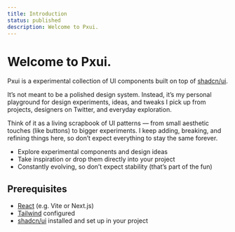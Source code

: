 ```yaml
---
title: Introduction
status: published
description: Welcome to Pxui.
---
```


# Welcome to Pxui.

Pxui is a experimental collection of UI components built on top of [shadcn/ui](https://ui.shadcn.com).

It’s not meant to be a polished design system. Instead, it’s my personal playground for design experiments, ideas, and tweaks I pick up from projects, designers on Twitter, and everyday exploration.

Think of it as a living scrapbook of UI patterns — from small aesthetic touches (like buttons) to bigger experiments. I keep adding, breaking, and refining things here, so don’t expect everything to stay the same forever.

- Explore experimental components and design ideas
- Take inspiration or drop them directly into your project
- Constantly evolving, so don’t expect stability (that’s part of the fun)

## Prerequisites

- [React](https://react.dev) (e.g. Vite or Next.js)
- [Tailwind](https://tailwindcss.com) configured
- [shadcn/ui](https://ui.shadcn.com) installed and set up in your project
